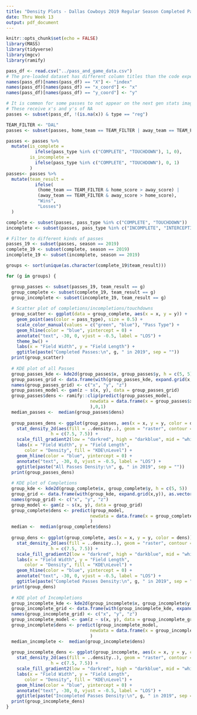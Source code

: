 ```yaml
---
title: "Density Plots - Dallas Cowboys 2019 Regular Season Completed Pass Locations"
date: Thru Week 13
output: pdf_document
---
```


```r
knitr::opts_chunk$set(echo = FALSE)
library(MASS)
library(tidyverse)
library(mgcv)
library(ramify)
```

```r
pass_df <- read.csv("../pass_and_game_data.csv")
# The pre-loaded dataset has different column titles than the code expects
names(pass_df)[names(pass_df) == "X"] <- "index"
names(pass_df)[names(pass_df) == "x_coord"] <- "x"
names(pass_df)[names(pass_df) == "y_coord"] <- "y"

# It is common for some passes to not appear on the next gen stats images.
# These receive x's and y's of NA
passes <- subset(pass_df, !(is.na(x)) & type == "reg")

TEAM_FILTER <- "DAL"
passes <- subset(passes, home_team == TEAM_FILTER | away_team == TEAM_FILTER)

passes <- passes %>%
  mutate(is_complete = 
           ifelse(pass_type %in% c("COMPLETE", "TOUCHDOWN"), 1, 0),
         is_incomplete = 
           ifelse(pass_type %in% c("COMPLETE", "TOUCHDOWN"), 0, 1)
         )
passes<- passes %>%
  mutate(team_result = 
           ifelse(
            (home_team == TEAM_FILTER & home_score > away_score) |
            (away_team == TEAM_FILTER & away_score > home_score),
            "Wins",
            "Losses")
  )

complete <- subset(passes, pass_type %in% c("COMPLETE", "TOUCHDOWN"))
incomplete <- subset(passes, pass_type %in% c("INCOMPLETE", "INTERCEPTION"))

# Filter to different kinds of passes
passes_19 <- subset(passes, season == 2019)
complete_19 <- subset(complete, season == 2019)
incomplete_19 <- subset(incomplete, season == 2019)


```

```r
groups <- sort(unique(as.character(complete_19$team_result)))

for (g in groups) {

  group_passes <- subset(passes_19, team_result == g)
  group_complete <- subset(complete_19, team_result == g)
  group_incomplete <- subset(incomplete_19, team_result == g)
  
  # Scatter plot of completions/incompletions/touchdowns
  group_scatter <- ggplot(data = group_complete, aes(x = x, y = y)) +
    geom_point(aes(color = pass_type), size = 0.5) +
    scale_color_manual(values = c("green", "blue"), "Pass Type") +
    geom_hline(color = "blue", yintercept = 0) +
    annotate("text", -30, 0, vjust = -0.5, label = "LOS") +
    theme_bw() +
    labs(x = "Field Width", y = "Field Length") +
    ggtitle(paste("Completed Passes:\n", g, " in 2019", sep = "")) 
  print(group_scatter)
  
  # KDE plot of all Passes
  group_passes_kde <- kde2d(group_passes$x, group_passes$y, h = c(5, 5))
  group_passes_grid <- data.frame(with(group_passes_kde, expand.grid(x,y)), as.vector(group_passes_kde$z))
  names(group_passes_grid) <- c("x", "y", "z")
  group_passes_model <- gam(z ~ s(x, y), data = group_passes_grid)
  group_passes$dens <- ramify::clip(predict(group_passes_model,
                                newdata = data.frame(x = group_passes$x, y = group_passes$y)
                                ),0,1)
  median_passes <-  median(group_passes$dens)
  
  group_passes_dens <- ggplot(group_passes, aes(x = x, y = y, color = dens)) +
    stat_density_2d(aes(fill = ..density..), geom = "raster", contour = FALSE,
                 h = c(7.5, 7.5)) +
    scale_fill_gradient2(low = "darkred", high = "darkblue", mid = "white", midpoint = median_passes) +
    labs(x = "Field Width", y = "Field Length",
       color = "Density", fill = "KDE\nLevel") +
    geom_hline(color = "blue", yintercept = 0) +
    annotate("text", -30, 0, vjust = -0.5, label = "LOS") +
    ggtitle(paste("All Passes Density:\n", g, " in 2019", sep = ""))
  print(group_passes_dens)
  
  # KDE plot of Completions
  group_kde <- kde2d(group_complete$x, group_complete$y, h = c(5, 5))
  group_grid <- data.frame(with(group_kde, expand.grid(x,y)), as.vector(group_kde$z))
  names(group_grid) <- c("x", "y", "z")
  group_model <- gam(z ~ s(x, y), data = group_grid)
  group_complete$dens <- predict(group_model, 
                                newdata = data.frame(x = group_complete$x, y = group_complete$y)
                                )
  median <-  median(group_complete$dens)
  
  group_dens <- ggplot(group_complete, aes(x = x, y = y, color = dens)) + 
    stat_density_2d(aes(fill = ..density..), geom = "raster", contour = FALSE,
                 h = c(7.5, 7.5)) + 
    scale_fill_gradient2(low = "darkred", high = "darkblue", mid = "white", midpoint = median) +
    labs(x = "Field Width", y = "Field Length",
       color = "Density", fill = "KDE\nLevel") +
    geom_hline(color = "blue", yintercept = 0) +
    annotate("text", -30, 0, vjust = -0.5, label = "LOS") +
    ggtitle(paste("Completed Passes Density:\n", g, " in 2019", sep = "")) 
  print(group_dens)
  
  # KDE plot of Incompletions
  group_incomplete_kde <- kde2d(group_incomplete$x, group_incomplete$y, h = c(5, 5))
  group_incomplete_grid <- data.frame(with(group_incomplete_kde, expand.grid(x,y)), as.vector(group_incomplete_kde$z))
  names(group_incomplete_grid) <- c("x", "y", "z")
  group_incomplete_model <- gam(z ~ s(x, y), data = group_incomplete_grid)
  group_incomplete$dens <- predict(group_incomplete_model, 
                                newdata = data.frame(x = group_incomplete$x, y = group_incomplete$y)
                                )
  median_incomplete <-  median(group_incomplete$dens)
  
  group_incomplete_dens <- ggplot(group_incomplete, aes(x = x, y = y, color = dens)) + 
    stat_density_2d(aes(fill = ..density..), geom = "raster", contour = FALSE,
                 h = c(7.5, 7.5)) + 
    scale_fill_gradient2(low = "darkred", high = "darkblue", mid = "white", midpoint = median) +
    labs(x = "Field Width", y = "Field Length",
       color = "Density", fill = "KDE\nLevel") +
    geom_hline(color = "blue", yintercept = 0) +
    annotate("text", -30, 0, vjust = -0.5, label = "LOS") +
    ggtitle(paste("Incompleted Passes Density:\n", g, " in 2019", sep = "")) 
  print(group_incomplete_dens)
}
```

